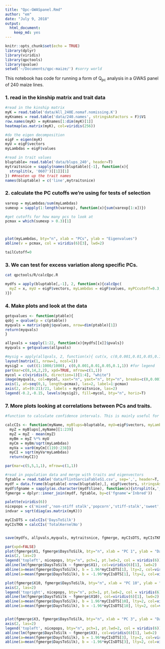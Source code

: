 ```yaml
---
title: "Qpc-GWASpanel.Rmd"
author: "em"
date: "July 9, 2018"
output:
  html_document:
    keep_md: yes
---
```


```r
knitr::opts_chunk$set(echo = TRUE)
library(dplyr)
library(viridis)
library(qpctools)
library(qvalue)
setwd('~/Documents/qpc-maize/') #sorry world

```

This notebook has code for running a form of Q<sub>pc</sub> analysis in a GWAS panel of 240 maize lines. 

### 1. read in the kinship matrix and trait data

```r
#read in the kinship matrix
myK = read.table('data/All_240E.nomaf.nomissing.K')
myKnames = read.table('data/240.names', stringsAsFactors = F)$V1
row.names(myK) = myKnames[1:dim(myK)[1]]
heatmap(as.matrix(myK), col=viridis(256))

#do the eigen decomposition
eigF = eigen(myK)
myU = eigF$vectors
myLambdas = eigF$values

#read in trait values
bluptable= read.table('data/blups_240', header=T)
mytraitsnice = sapply(names(bluptable)[-1], function(x){
  strsplit(x, '0607')[[1]][1]
}) ##neaten up the trait names
names(bluptable) = c('line',mytraitsnice)
```

### 2. calculate the PC cutoffs we're using for tests of selection

```r
varexp = myLambdas/sum(myLambdas)
sumexp = sapply(1:length(varexp), function(x){sum(varexp[1:x])})

#get cutoffs for how many pcs to look at
pcmax = which(sumexp > 0.3)[1]



plot(myLambdas, bty="n", xlab = "PCs", ylab = "Eigenvalues")
abline(v = pcmax, col = viridis(6)[3], lwd=2)

tailCutoff=0
```

### 3. We can test for excess variation along specific PCs.
```bash
cat qpctools/R/calcQpc.R
```

```r
mydfs = apply(bluptable[,-1], 2, function(x){calcQpc(
  myZ = x, myU = eigF$vectors, myLambdas = eigF$values, myPCcutoff=0.3, vapcs = 119, tailCutoff = 1
)})

```


### 4. Make plots and look at the data

```r

getqvalues <- function(ptable){
qobj = qvalue(p = c(ptable))
myqvals = matrix(qobj$qvalues, nrow=dim(ptable)[1])
return(myqvals)
}

allpvals = sapply(1:22, function(x){mydfs[[x]]$pvals})
myqvals = getqvalues(allpvals)

#mysig = apply(allqvals, 2, function(x){ cut(x, c(0,0.001,0.01,0.05,0.1,1), labels=F)})
layout(matrix(1, nrow=1, ncol=1))
mysig2 =  cut((1:1000/1000), c(0,0.001,0.01,0.05,0.1,1)) #for legend
par(mar=c(8,14,2,2), xpd=TRUE, mfrow=c(1,1))
mycol = c(viridis(6, direction=1)[1:4], "white")
image(myqvals, col=mycol, xaxt="n", yaxt="n", bty="n", breaks=c(0,0.001,0.01,0.05,0.1,1))
axis(1, at=seq(0,1, length=pcmax), las=2, label=1:pcmax)
axis(2, at=(0:21)/21, labels = mytraitsnice, las=2)
legend(-0.2,-0.15, levels(mysig2), fill=mycol, bty="n", horiz=T)
```

### 7. More plots looking at correlations between PCs and traits.

```r
#function to calculate confidence intervals. This is mainly useful for plotting and these do not go into the actual statistical test.

calcCIs <- function(myName, myBlups=bluptable, myU=eigF$vectors, myLambdas=eigF$values){
  myZ = myBlups[,myName][1:239]
  myZ = myZ - mean(myZ)
  myBm = myZ %*% myU
  myCm = myBm/sqrt(myLambdas)
  myVa = var0(myCm[(119):238])
  myCI = sqrt(myVa*myLambdas)
  return(myCI)}

par(mar=c(5,5,1,1), mfrow=c(1,1))

#read in population data and merge with traits and eigenvectors
fgtable = read.table('data/FlintGarciaTableS1.csv', sep=',', header=T, stringsAsFactors = F)
mydf = data.frame(bluptable[-nrow(bluptable),], eigF$vectors, stringsAsFactors = F)
mydf$fgname = sapply(as.character(mydf$line), function(x){strsplit(x,'_')[[1]][2]})
fgmerge = dplyr::inner_join(mydf, fgtable, by=c('fgname'='Inbred'))

palette(viridis(6))
nicepops = c('mixed','non-stiff stalk','popcorn','stiff-stalk','sweet','tropical')
indvar = sqrt(diag(as.matrix(myK)))

myCIsDTS = calcCIs('DaysToSilk')
myCIsTKN = calcCIs('TotalKernelNo')


save(mydfs, allpvals,myqvals, mytraitsnice, fgmerge, myCIsDTS, myCIsTKN,file="data/qpc-maize_results.rda")

par(xpd=FALSE)
plot(fgmerge$X1, fgmerge$DaysToSilk, bty="n", xlab = "PC 1", ylab = "Days to Female Flowering", yaxt="n", col=as.factor(fgmerge$Subpopulation), lwd=2)
axis(2, las=2)
legend('topleft', nicepops, bty="n", pch=1, pt.lwd=2, col = viridis(6))
abline(lm(fgmerge$DaysToSilk ~ fgmerge$X1), col=viridis(6)[1], lwd=2)
abline(a=mean(fgmerge$DaysToSilk), b = 1.96*myCIsDTS[1], lty=2, col=viridis(6)[3], lwd=2)
abline(a=mean(fgmerge$DaysToSilk), b = -1.96*myCIsDTS[1], lty=2, col=viridis(6)[3], lwd=2)

plot(fgmerge$X10, fgmerge$DaysToSilk, bty="n", xlab = "PC 10", ylab = "Days to Female Flowering", yaxt="n", col=as.factor(fgmerge$Subpopulation), lwd=2)
axis(2, las=2)
legend('topright', nicepops, bty="n", pch=1, pt.lwd=2, col = viridis(6))
abline(lm(fgmerge$DaysToSilk ~ fgmerge$X10), col=viridis(6)[1], lwd=2)
abline(a=mean(fgmerge$DaysToSilk), b = 1.96*myCIsDTS[10], lty=2, col=viridis(6)[3], lwd=2)
abline(a=mean(fgmerge$DaysToSilk), b = -1.96*myCIsDTS[10], lty=2, col=viridis(6)[3], lwd=2)


plot(fgmerge$X3, fgmerge$DaysToSilk, bty="n", xlab = "PC 3", ylab = "Days to Female Flowering", yaxt="n", col=as.factor(fgmerge$Subpopulation), lwd=2)
axis(2, las=2)
legend('topleft', nicepops, bty="n", pch=1, pt.lwd=2, col = viridis(6))
abline(lm(fgmerge$DaysToSilk ~ fgmerge$X3), col=viridis(6)[1], lwd=2)
abline(a=mean(fgmerge$DaysToSilk), b = 1.96*myCIsDTS[3], lty=2, col=viridis(6)[3], lwd=2)
abline(a=mean(fgmerge$DaysToSilk), b = -1.96*myCIsDTS[3], lty=2, col=viridis(6)[3], lwd=2)


```

